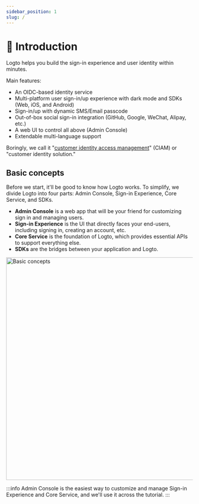```yaml
---
sidebar_position: 1
slug: /
---
```


# 💁 Introduction

Logto helps you build the sign-in experience and user identity within minutes.

Main features:

- An OIDC-based identity service
- Multi-platform user sign-in/up experience with dark mode and SDKs (Web, iOS, and Android)
- Sign-in/up with dynamic SMS/Email passcode
- Out-of-box social sign-in integration (GitHub, Google, WeChat, Alipay, etc.)
- A web UI to control all above (Admin Console)
- Extendable multi-language support

Boringly, we call it "[customer identity access management](https://en.wikipedia.org/wiki/Customer_identity_access_management)" (CIAM) or "customer identity solution."

## Basic concepts

Before we start, it'll be good to know how Logto works. To simplify, we divide Logto into four parts: Admin Console, Sign-in Experience, Core Service, and SDKs.

- **Admin Console** is a web app that will be your friend for customizing sign in and managing users.
- **Sign-in Experience** is the UI that directly faces your end-users, including signing in, creating an account, etc.
- **Core Service** is the foundation of Logto, which provides essential APIs to support everything else.
- **SDKs** are the bridges between your application and Logto.


<img src={basicConcepts} alt="Basic concepts" width="600px" />

:::info
Admin Console is the easiest way to customize and manage Sign-in Experience and Core Service, and we'll use it across the tutorial.
:::
